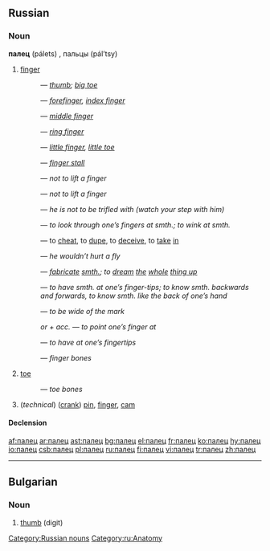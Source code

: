 ==Russian==

===Noun===
'''палец''' (pálets) {{m}}, пальцы (pál’tsy) {{p}}

# [[finger]]
#:{{RUchar|[[большой палец|большо́й па́лец]]}} — ''[[thumb]]; [[big toe]]'' 
#:{{RUchar|[[указательный палец|указа́тельный па́лец]]}} — ''[[forefinger]], [[index finger]]'' 
#:{{RUchar|[[средний палец|сре́дний па́лец]]}} — ''[[middle finger]]'' 
#:{{RUchar|[[безымянный палец|безымя́нный па́лец]]}} — ''[[ring finger]]''
#:{{RUchar|[[мизинец|мизи́нец]]}} — ''[[little finger]], [[little toe]]''
#:{{RUchar|[[предохранительный|предохрани́тельный]] ([[резиновый|рези́новый]]) па́лец}} — ''[[finger stall]]''
#:{{RUchar|па́лец [[о#Russian|о]] па́лец [[не#Russian|не]] [[ударить|уда́рить]]}} — ''not to lift a finger''
#:{{RUchar|па́льцем [[не#Russian|не]] [[шевелить|шевельну́ть]]}} — ''not to lift a finger''
#:{{RUchar|[[он|ему́]] па́льца [[в#Russian|в]] [[рот]] [[не#Russian|не]] [[класть|клади́]]}} — ''he is not to be trifled with (watch your step with him)''
#:{{RUchar|[[смотреть|смотре́ть]] [[сквозь]] па́льцы [[на]] [[что-либо]]}} — ''to look through one’s fingers at smth.; to wink at smth.''
#:{{RUchar|[[обвести|обвести́]] [[вокруг|вокру́г]] па́льца}} — to [[cheat]], to [[dupe]], to [[deceive]], to [[take]] [[in]]
#:{{RUchar|[[он]] па́льцем [[никто|никого́]] [[не#Russian|не]] [[трогать|тро́нет]]}} — ''he wouldn’t hurt a fly''
#:{{RUchar|[[высосать|вы́сосать]] [[из]] па́льца [[что-либо]]}} — ''[[fabricate]] [[smth.]]; to [[dream]] [[the]] [[whole]] [[thing up]]''
#:{{RUchar|[[знать]] [[что-либо]] [[как]] [[свой|свои́]] [[пять]] па́льцев}} — ''to have smth. at one’s finger-tips; to know smth. backwards and forwards, to know smth. like the back of one’s hand''
#:{{RUchar|[[попасть|попа́сть]] па́льцем [[в#Russian|в]] [[небо|не́бо]]}} — ''to be wide of the mark''
#:{{RUchar|[[показывать|пока́зывать]]}} ''or'' {{RUchar|[[указывать|ука́зывать]] па́льцем [[на]]}} ''+ acc.'' — ''to point one’s finger at''
#:{{RUchar|[[знать]] [[как]] [[свой|свои́]] [[пять]] па́льцев}} — ''to have at one’s fingertips''
#:{{RUchar|[[кость|ко́сти]] па́льцев}} — ''finger bones''
# [[toe]]
#:{{RUchar|[[кость|ко́сти]] па́льцев [[нога|ног]]}} — ''toe bones''
#(''technical'') ([[crank]]) [[pin]], [[finger]], [[cam]]

====Declension====
{{ru-noun1|па́лец|па́льцы|па́льца|па́льцев|па́льцу|па́льцам|па́лец|па́льцы|па́льцем|па́льцами|о па́льце|о па́льцах}}

[[Category:Russian nouns]]
[[Category:ru:Anatomy]]

[[af:палец]]
[[ar:палец]]
[[ast:палец]]
[[bg:палец]]
[[el:палец]]
[[fr:палец]]
[[ko:палец]]
[[hy:палец]]
[[io:палец]]
[[csb:палец]]
[[pl:палец]]
[[ru:палец]]
[[fi:палец]]
[[vi:палец]]
[[tr:палец]]
[[zh:палец]]

----
{{rfc-auto|sort languages}}
==Bulgarian==

===Noun===
{{infl|bg|noun|g=m|sc=Cyrl}}

# [[thumb]] (digit)

{{tbot entry|Bulgarian|thumb|2008|April|bg}}